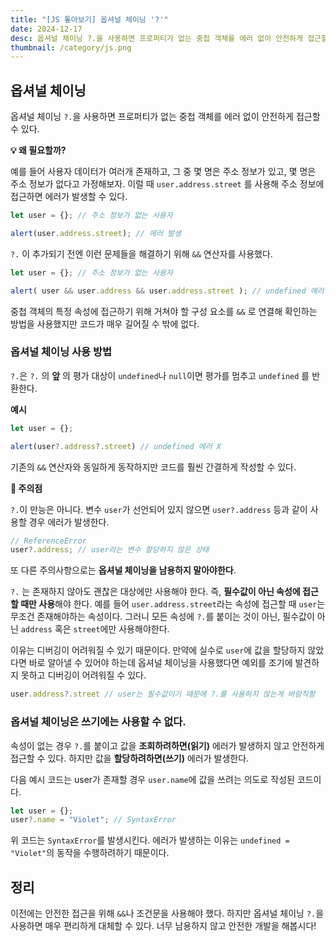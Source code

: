 ```yaml
---
title: "[JS 톺아보기] 옵셔널 체이닝 '?'"
date: 2024-12-17
desc: 옵셔널 체이닝 ?.을 사용하면 프로퍼티가 없는 중첩 객체를 에러 없이 안전하게 접근할 수 있다.
thumbnail: /category/js.png
---
```




## 옵셔널 체이닝

옵셔널 체이닝 `?.`을 사용하면 프로퍼티가 없는 중첩 객체를 에러 없이 안전하게 접근할 수 있다.

**💡 왜 필요할까?**

예를 들어 사용자 데이터가 여러개 존재하고, 그 중 몇 명은 주소 정보가 있고, 몇 명은 주소 정보가 없다고 가정해보자. 이럴 때 `user.address.street` 를 사용해 주소 정보에 접근하면 에러가 발생할 수 있다.

```js
let user = {}; // 주소 정보가 없는 사용자

alert(user.address.street); // 에러 발생
```

`?.` 이 추가되기 전엔 이런 문제들을 해결하기 위해 `&&` 연산자를 사용했다.

```js
let user = {}; // 주소 정보가 없는 사용자

alert( user && user.address && user.address.street ); // undefined 에러 X
```

중첩 객체의 특정 속성에 접근하기 위해 거쳐야 할 구성 요소를 `&&` 로 연결해 확인하는 방법을 사용했지만 코드가 매우 길어질 수 밖에 없다.


### 옵셔널 체이닝 사용 방법

`?.`은 `?.` 의 **앞** 의 평가 대상이 `undefined`나 `null`이면 평가를 멈추고 `undefined` 를 반환한다.

**예시**

```js
let user = {};

alert(user?.address?.street) // undefined 에러 X
```

기존의 `&&` 연산자와 동일하게 동작하지만 코드를 훨씬 간결하게 작성할 수 있다.

**🚨 주의점**

`?.`이 만능은 아니다. 변수 `user`가 선언되어 있지 않으면 `user?.address` 등과 같이 사용할 경우 에러가 발생한다. 

```js
// ReferenceError
user?.address; // user라는 변수 할당하지 않은 상태
```

또 다른 주의사항으로는 **옵셔널 체이닝을 남용하지 말아야한다**.

`?.` 는 존재하지 않아도 괜찮은 대상에만 사용해야 한다. 즉, **필수값이 아닌 속성에 접근할 때만 사용**해야 한다. 예를 들어 `user.address.street`라는 속성에 접근할 때 `user`는 무조건 존재해야하는 속성이다. 그러니 모든 속성에 `?.`를 붙이는 것이 아닌, 필수값이 아닌 `address` 혹은 `street`에만 사용해야한다. 

이유는 디버깅이 어려워질 수 있기 때문이다. 만약에 실수로 `user`에 값을 할당하지 않았다면 바로 알아낼 수 있어야 하는데 옵셔널 체이닝을 사용했다면 예외를 조기에 발견하지 못하고 디버깅이 어려워질 수 있다.

```js
user.address?.street // user는 필수값이기 때문에 ?.를 사용하지 않는게 바람직함
```

### 옵셔널 체이닝은 쓰기에는 사용할 수 없다.

속성이 없는 경우 `?.`를 붙이고 값을 **조회하려하면(읽기)** 에러가 발생하지 않고 안전하게 접근할 수 있다. 하지만 값을 **할당하려하면(쓰기)** 에러가 발생한다. 

다음 예시 코드는 user가 존재할 경우 `user.name`에 값을 쓰려는 의도로 작성된 코드이다.

```js
let user = {};
user?.name = "Violet"; // SyntaxError
```

위 코드는 `SyntaxError`를 발생시킨다. 에러가 발생하는 이유는 `undefined = "Violet"`의 동작을 수행하려하기 때문이다.


## 정리

이전에는 안전한 접근을 위해 `&&`나 조건문을 사용해야 했다. 하지만 옵셔널 체이닝 `?.`을 사용하면 매우 편리하게 대체할 수 있다. 너무 남용하지 않고 안전한 개발을 해봅시다!